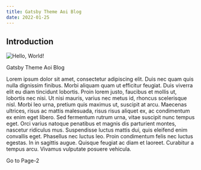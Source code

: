 ```yaml
---
title: Gatsby Theme Aoi Blog
date: 2022-01-25
---
```


## Introduction

![Hello, World!](../images/IMG_7450.jpeg)

Gatsby Theme Aoi Blog

Lorem ipsum dolor sit amet, consectetur adipiscing elit. Duis nec quam quis nulla dignissim finibus. Morbi aliquam quam ut efficitur feugiat. Duis viverra elit eu diam tincidunt lobortis. Proin lorem justo, faucibus et mollis ut, lobortis nec nisi. Ut nisi mauris, varius nec metus id, rhoncus scelerisque nisl. Morbi leo urna, pretium quis maximus ut, suscipit at arcu. Maecenas ultrices, risus ac mattis malesuada, risus risus aliquet ex, ac condimentum ex enim eget libero. Sed fermentum rutrum urna, vitae suscipit nunc tempus eget. Orci varius natoque penatibus et magnis dis parturient montes, nascetur ridiculus mus. Suspendisse luctus mattis dui, quis eleifend enim convallis eget. Phasellus nec luctus leo. Proin condimentum felis nec luctus egestas. In in sagittis augue. Quisque feugiat ac diam et laoreet. Curabitur a tempus arcu. Vivamus vulputate posuere vehicula.

<AppLink to="/page-2/">Go to Page-2</AppLink>
